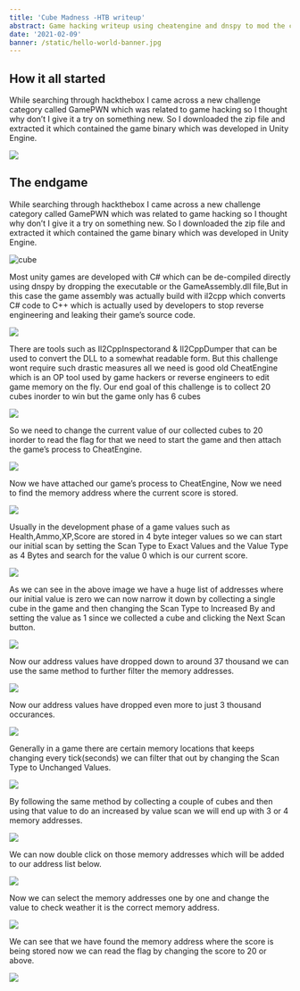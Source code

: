 ```yaml
---
title: 'Cube Madness -HTB writeup'
abstract: Game hacking writeup using cheatengine and dnspy to mod the cubes game
date: '2021-02-09'
banner: /static/hello-world-banner.jpg
---
```


## How it all started


While searching through hackthebox I came across a new challenge category called GamePWN which was related to game hacking so I thought why don’t I give it a try on something new. So I downloaded the zip file and extracted it which contained the game binary which was developed in Unity Engine.

![](https://rahulr.in/assets/images/gamepwn-cubemadness/files.png)


## The endgame



While searching through hackthebox I came across a new challenge category called GamePWN which was related to game hacking so I thought why don’t I give it a try on something new. So I downloaded the zip file and extracted it which contained the game binary which was developed in Unity Engine.

![cube](https://rahulr.in/assets/images/gamepwn-cubemadness/files.png)

Most unity games are developed with C# which can be de-compiled directly using dnspy by dropping the executable or the GameAssembly.dll file,But in this case the game assembly was actually build with il2cpp which converts C# code to C++ which is actually used by developers to stop reverse engineering and leaking their game’s source code.

![](https://rahulr.in/assets/images/gamepwn-cubemadness/dnspy.png)

There are tools such as Il2CppInspectorand & Il2CppDumper that can be used to convert the DLL to a somewhat readable form. But this challenge wont require such drastic measures all we need is good old CheatEngine which is an OP tool used by game hackers or reverse engineers to edit game memory on the fly. Our end goal of this challenge is to collect 20 cubes inorder to win but the game only has 6 cubes

![](https://rahulr.in/assets/images/gamepwn-cubemadness/teaser.png)

So we need to change the current value of our collected cubes to 20 inorder to read the flag for that we need to start the game and then attach the game’s process to CheatEngine.

![](https://rahulr.in/assets/images/gamepwn-cubemadness/cheatengine.png)

Now we have attached our game’s process to CheatEngine, Now we need to find the memory address where the current score is stored.

![](https://rahulr.in/assets/images/gamepwn-cubemadness/cheatengine1.png)

Usually in the development phase of a game values such as Health,Ammo,XP,Score are stored in 4 byte integer values so we can start our initial scan by setting the Scan Type to Exact Values and the Value Type as 4 Bytes and search for the value 0 which is our current score.
 
![](https://rahulr.in/assets/images/gamepwn-cubemadness/cheatengine2.png)

As we can see in the above image we have a huge list of addresses where our initial value is zero we can now narrow it down by collecting a single cube in the game and then changing the Scan Type to Increased By and setting the value as 1 since we collected a cube and clicking the Next Scan button.

![](https://rahulr.in/assets/images/gamepwn-cubemadness/cheatengine3.png)

Now our address values have dropped down to around 37 thousand we can use the same method to further filter the memory addresses.

![](https://rahulr.in/assets/images/gamepwn-cubemadness/cheatengine4.png)

Now our address values have dropped even more to just 3 thousand occurances.

![](https://rahulr.in/assets/images/gamepwn-cubemadness/cheatengine5.png)

Generally in a game there are certain memory locations that keeps changing every tick(seconds) we can filter that out by changing the Scan Type to Unchanged Values.

![](https://rahulr.in/assets/images/gamepwn-cubemadness/cheatengine6.png)

By following the same method by collecting a couple of cubes and then using that value to do an increased by value scan we will end up with 3 or 4 memory addresses.

![](https://rahulr.in/assets/images/gamepwn-cubemadness/cheatengine7.png)

We can now double click on those memory addresses which will be added to our address list below.

![](https://rahulr.in/assets/images/gamepwn-cubemadness/cheatengine8.png)

Now we can select the memory addresses one by one and change the value to check weather it is the correct memory address.

![](https://rahulr.in/assets/images/gamepwn-cubemadness/cheatengine.gif)

We can see that we have found the memory address where the score is being stored now we can read the flag by changing the score to 20 or above.

![](https://rahulr.in/assets/images/gamepwn-cubemadness/win.png)


